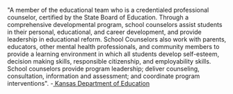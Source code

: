 "A member of the educational team who is a credentialed professional counselor, certified by the State Board of Education. Through a comprehensive developmental program, school counselors assist students in their personal, educational, and career development, and provide leadership in educational reform. School Counselors also work with parents, educators, other mental health professionals, and community members to provide a learning environment in which all students develop self-esteem, decision making skills, responsible citizenship, and employability skills. School counselors provide program leadership; deliver counseling, consultation, information and assessment; and coordinate program interventions". -[[http://www.ksde.org/outcomes/2ksgloss.html| Kansas Department of Education]]